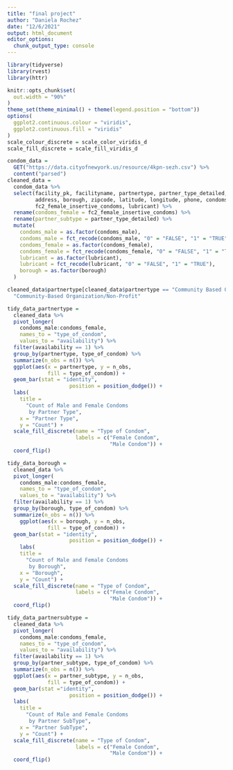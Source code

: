 ```yaml
---
title: "final project"
author: "Daniela Rochez"
date: "12/6/2021"
output: html_document
editor_options: 
  chunk_output_type: console
---
```


```r
library(tidyverse)
library(rvest)
library(httr)
```

```r
knitr::opts_chunk$set(
  out.width = "90%"
)
theme_set(theme_minimal() + theme(legend.position = "bottom"))
options(
  ggplot2.continuous.colour = "viridis",
  ggplot2.continuous.fill = "viridis"
)
scale_colour_discrete = scale_color_viridis_d
scale_fill_discrete = scale_fill_viridis_d
```

```r
condom_data = 
  GET("https://data.cityofnewyork.us/resource/4kpn-sezh.csv") %>% 
  content("parsed")
cleaned_data = 
  condom_data %>% 
  select(facility_pk, facilityname, partnertype, partner_type_detailed, 
         address, borough, zipcode, latitude, longitude, phone, condoms_male,
         fc2_female_insertive_condoms, lubricant) %>% 
  rename(condoms_female = fc2_female_insertive_condoms) %>% 
  rename(partner_subtype = partner_type_detailed) %>% 
  mutate(
    condoms_male = as.factor(condoms_male), 
    condoms_male = fct_recode(condoms_male, "0" = "FALSE", "1" = "TRUE"),
    condoms_female = as.factor(condoms_female),
    condoms_female = fct_recode(condoms_female, "0" = "FALSE", "1" = "TRUE"),
    lubricant = as.factor(lubricant),
    lubricant = fct_recode(lubricant, "0" = "FALSE", "1" = "TRUE"),
    borough = as.factor(borough)
  )

cleaned_data$partnertype[cleaned_data$partnertype == "Community Based Organization/Non-Profit"] =
  "Community-Based Organization/Non-Profit"

```

```r
tidy_data_partnertype =
  cleaned_data %>% 
  pivot_longer(
    condoms_male:condoms_female,
    names_to = "type_of_condom",
    values_to = "availability") %>%
  filter(availability == 1) %>% 
  group_by(partnertype, type_of_condom) %>% 
  summarize(n_obs = n()) %>% 
  ggplot(aes(x = partnertype, y = n_obs,
             fill = type_of_condom)) +
  geom_bar(stat = "identity", 
                    position = position_dodge()) +
  labs(
    title = 
      "Count of Male and Female Condoms 
       by Partner Type",
    x = "Partner Type",
    y = "Count") +
  scale_fill_discrete(name = "Type of Condom", 
                      labels = c("Female Condom",
                                 "Male Condom")) +
  coord_flip()
```

```r
tidy_data_borough =
  cleaned_data %>% 
  pivot_longer(
    condoms_male:condoms_female,
    names_to = "type_of_condom",
    values_to = "availability") %>%
  filter(availability == 1) %>% 
  group_by(borough, type_of_condom) %>% 
  summarize(n_obs = n()) %>% 
    ggplot(aes(x = borough, y = n_obs,
             fill = type_of_condom)) +
  geom_bar(stat = "identity", 
                    position = position_dodge()) +
    labs(
    title = 
      "Count of Male and Female Condoms 
       by Borough",
    x = "Borough",
    y = "Count") +
  scale_fill_discrete(name = "Type of Condom", 
                      labels = c("Female Condom",
                                 "Male Condom")) +
  coord_flip()
```

```r
tidy_data_partnersubtype =
  cleaned_data %>% 
  pivot_longer(
    condoms_male:condoms_female,
    names_to = "type_of_condom",
    values_to = "availability") %>%
  filter(availability == 1) %>% 
  group_by(partner_subtype, type_of_condom) %>% 
  summarize(n_obs = n()) %>% 
  ggplot(aes(x = partner_subtype, y = n_obs,
             fill = type_of_condom)) +
  geom_bar(stat ="identity", 
                    position = position_dodge()) +
  labs(
    title = 
      "Count of Male and Female Condoms 
       by Partner SubType",
    x = "Partner SubType",
    y = "Count") +
  scale_fill_discrete(name = "Type of Condom", 
                      labels = c("Female Condom",
                                 "Male Condom")) +
  coord_flip()
```


